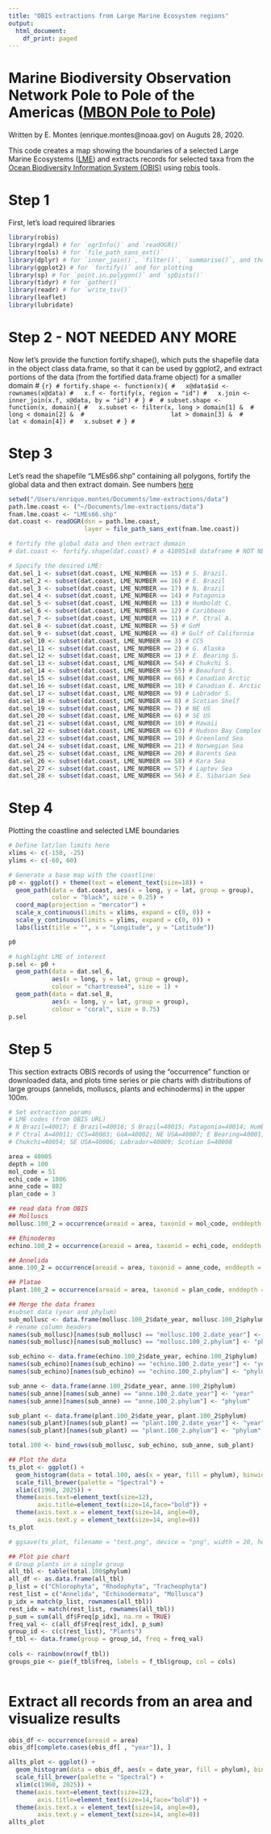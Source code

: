 ```yaml
---
title: "OBIS extractions from Large Marine Ecosystem regions"
output:
  html_document:
    df_print: paged
---
```

# Marine Biodiversity Observation Network Pole to Pole of the Americas ([MBON Pole to Pole](https://marinebon.org/p2p/))

Written by E. Montes (enrique.montes@noaa.gov) on Auguts 28, 2020.


This code creates a map showing the boundaries of a selected Large Marine Ecosystems ([LME](http://lme.edc.uri.edu/index.php/lme-introduction)) and extracts records for selected taxa from the [Ocean Biodiversity Information System (OBIS)](https://obis.org/) using [robis](https://obis.org/manual/accessr/) tools. 

# Step 1
First, let's load required libraries
```r
library(robis)
library(rgdal) # for `ogrInfo()` and `readOGR()`
library(tools) # for `file_path_sans_ext()`
library(dplyr) # for `inner_join()`, `filter()`, `summarise()`, and the pipe operator (%>%)
library(ggplot2) # for `fortify()` and for plotting
library(sp) # for `point.in.polygon()` and `spDists()`
library(tidyr) # for `gather()`
library(readr) # for `write_tsv()`
library(leaflet)
library(lubridate)
```

# Step 2 - NOT NEEDED ANY MORE
Now let's provide the function fortify.shape(), which puts the shapefile data in the object class data.frame, so that it can be used by ggplot2, and extract portions of the data (from the fortified data.frame object) for a smaller domain
# ```{r}
# fortify.shape <- function(x){
#   x@data$id <- rownames(x@data)
#   x.f <- fortify(x, region = "id")
#   x.join <- inner_join(x.f, x@data, by = "id")
# }
# 
# subset.shape <- function(x, domain){
#   x.subset <- filter(x, long > domain[1] & 
#                        long < domain[2] & 
#                        lat > domain[3] & 
#                        lat < domain[4])
#   x.subset
# }
# ```

# Step 3
Let's read the shapefile "LMEs66.shp" containing all polygons, fortify the global data and then extract domain. See numbers [here](http://lme.edc.uri.edu/index.php/lme-introduction)
```r

setwd("/Users/enrique.montes/Documents/lme-extractions/data")
path.lme.coast <- ("~/Documents/lme-extractions/data")
fnam.lme.coast <- "LMEs66.shp"
dat.coast <- readOGR(dsn = path.lme.coast,
                     layer = file_path_sans_ext(fnam.lme.coast))

# fortify the global data and then extract domain
# dat.coast <- fortify.shape(dat.coast) # a 410951x8 dataframe # NOT NEEDED

# Specify the desired LME:
dat.sel_1 <- subset(dat.coast, LME_NUMBER == 15) # S. Brazil. 
dat.sel_2 <- subset(dat.coast, LME_NUMBER == 16) # E. Brazil
dat.sel_3 <- subset(dat.coast, LME_NUMBER == 17) # N. Brazil
dat.sel_4 <- subset(dat.coast, LME_NUMBER == 14) # Patagonia
dat.sel_5 <- subset(dat.coast, LME_NUMBER == 13) # Humboldt C.
dat.sel_6 <- subset(dat.coast, LME_NUMBER == 12) # Caribbean
dat.sel_7 <- subset(dat.coast, LME_NUMBER == 11) # P. Ctral A.
dat.sel_8 <- subset(dat.coast, LME_NUMBER == 5) # GoM
dat.sel_9 <- subset(dat.coast, LME_NUMBER == 4) # Gulf of California
dat.sel_10 <- subset(dat.coast, LME_NUMBER == 3) # CCS
dat.sel_11 <- subset(dat.coast, LME_NUMBER == 2) # G. Alaska
dat.sel_12 <- subset(dat.coast, LME_NUMBER == 1) # E. Bearing S.
dat.sel_13 <- subset(dat.coast, LME_NUMBER == 54) # Chukchi S.
dat.sel_14 <- subset(dat.coast, LME_NUMBER == 55) # Beauford S.
dat.sel_15 <- subset(dat.coast, LME_NUMBER == 66) # Canadian Arctic
dat.sel_16 <- subset(dat.coast, LME_NUMBER == 18) # Canadian E. Arctic
dat.sel_17 <- subset(dat.coast, LME_NUMBER == 9) # Labrador S.
dat.sel_18 <- subset(dat.coast, LME_NUMBER == 8) # Scotian Shelf
dat.sel_19 <- subset(dat.coast, LME_NUMBER == 7) # NE US
dat.sel_20 <- subset(dat.coast, LME_NUMBER == 6) # SE US
dat.sel_21 <- subset(dat.coast, LME_NUMBER == 10) # Hawaii
dat.sel_22 <- subset(dat.coast, LME_NUMBER == 63) # Hudson Bay Complex
dat.sel_23 <- subset(dat.coast, LME_NUMBER == 19) # Greenland Sea
dat.sel_24 <- subset(dat.coast, LME_NUMBER == 21) # Norwegian Sea
dat.sel_25 <- subset(dat.coast, LME_NUMBER == 20) # Barents Sea
dat.sel_26 <- subset(dat.coast, LME_NUMBER == 58) # Kara Sea
dat.sel_27 <- subset(dat.coast, LME_NUMBER == 57) # Laptev Sea
dat.sel_28 <- subset(dat.coast, LME_NUMBER == 56) # E. Sibarian Sea
```

# Step 4
Plotting the coastline and selected LME boundaries
```r
# Define lat/lon limits here
xlims <- c(-150, -25)
ylims <- c(-60, 60)

# Generate a base map with the coastline:
p0 <- ggplot() + theme(text = element_text(size=18)) + 
  geom_path(data = dat.coast, aes(x = long, y = lat, group = group), 
            color = "black", size = 0.25) + 
  coord_map(projection = "mercator") + 
  scale_x_continuous(limits = xlims, expand = c(0, 0)) + 
  scale_y_continuous(limits = ylims, expand = c(0, 0)) + 
  labs(list(title = "", x = "Longitude", y = "Latitude"))

p0

# highlight LME of interest
p.sel <- p0 +
  geom_path(data = dat.sel_6,
            aes(x = long, y = lat, group = group),
            colour = "chartreuse4", size = 1) +
  geom_path(data = dat.sel_8,
            aes(x = long, y = lat, group = group),
            colour = "coral", size = 0.75)
p.sel

```

# Step 5
This section extracts OBIS records of using the "occurrence" function or downloaded data, and plots time series or pie charts with distributions of large groups (annelids, molluscs, plants and echinoderms) in the upper 100m.
```r
# Set extraction params
# LME codes (from OBIS URL)
# N Brazil=40017; E Brazil=40016; S Brazil=40015; Patagonia=40014; Humboldt=40013; Caribbean=40012; 
# P Ctral A=40011; CCS=40003; GoA=40002; NE USA=40007; E Bearing=40001; Canada E Arctic=40018; GoM=40005; 
# Chukchi=40054; SE USA=40006; Labrador=40009; Scotian S=40008

area = 40005  
depth = 100
mol_code = 51
echi_code = 1806
anne_code = 882
plan_code = 3

## read data from OBIS
## Molluscs
mollusc.100_2 = occurrence(areaid = area, taxonid = mol_code, enddepth = depth) 

## Ehinoderms
echino.100_2 = occurrence(areaid = area, taxonid = echi_code, enddepth = depth)

## Annelida
anne.100_2 = occurrence(areaid = area, taxonid = anne_code, enddepth = depth)

## Platae
plant.100_2 = occurrence(areaid = area, taxonid = plan_code, enddepth = depth)

## Merge the data frames
#subset data (year and phylum)
sub_mollusc <- data.frame(mollusc.100_2$date_year, mollusc.100_2$phylum) 
# rename column headers
names(sub_mollusc)[names(sub_mollusc) == "mollusc.100_2.date_year"] <- "year"
names(sub_mollusc)[names(sub_mollusc) == "mollusc.100_2.phylum"] <- "phylum"

sub_echino <- data.frame(echino.100_2$date_year, echino.100_2$phylum)
names(sub_echino)[names(sub_echino) == "echino.100_2.date_year"] <- "year"
names(sub_echino)[names(sub_echino) == "echino.100_2.phylum"] <- "phylum"

sub_anne <- data.frame(anne.100_2$date_year, anne.100_2$phylum)
names(sub_anne)[names(sub_anne) == "anne.100_2.date_year"] <- "year"
names(sub_anne)[names(sub_anne) == "anne.100_2.phylum"] <- "phylum"

sub_plant <- data.frame(plant.100_2$date_year, plant.100_2$phylum)
names(sub_plant)[names(sub_plant) == "plant.100_2.date_year"] <- "year"
names(sub_plant)[names(sub_plant) == "plant.100_2.phylum"] <- "phylum"

total.100 <- bind_rows(sub_mollusc, sub_echino, sub_anne, sub_plant)

## Plot the data
ts_plot <- ggplot() +
  geom_histogram(data = total.100, aes(x = year, fill = phylum), binwidth = 2) + 
  scale_fill_brewer(palette = "Spectral") + 
  xlim(c(1960, 2025)) + 
  theme(axis.text=element_text(size=12),
        axis.title=element_text(size=14,face="bold")) +
  theme(axis.text.x = element_text(size=14, angle=0), 
        axis.text.y = element_text(size=14, angle=0))
ts_plot

# ggsave(ts_plot, filename = "test.png", device = "png", width = 20, height = 10,  dpi=300)

## Plot pie chart 
# Group plants in a single group
all_tbl <- table(total.100$phylum)
all_df <- as.data.frame(all_tbl)
p_list = c("Chlorophyta", "Rhodophyta", "Tracheophyta")
rest_list = c("Annelida", "Echinodermata", "Mollusca")
p_idx = match(p_list, rownames(all_tbl))
rest_idx = match(rest_list, rownames(all_tbl))
p_sum = sum(all_df$Freq[p_idx], na.rm = TRUE)
freq_val <- c(all_df$Freq[rest_idx], p_sum)
group_id <- c(c(rest_list), "Plants")
f_tbl <- data.frame(group = group_id, freq = freq_val)
  
cols <- rainbow(nrow(f_tbl))
groups_pie <- pie(f_tbl$freq, labels = f_tbl$group, col = cols)
  
```


# Extract all records from an area and visualize results
```r
obis_df <- occurrence(areaid = area)
obis_df[complete.cases(obis_df[ , "year"]), ]

allts_plot <- ggplot() +
  geom_histogram(data = obis_df, aes(x = date_year, fill = phylum), binwidth = 2) + 
  scale_fill_brewer(palette = "Spectral") + 
  xlim(c(1960, 2025)) + 
  theme(axis.text=element_text(size=12),
        axis.title=element_text(size=14,face="bold")) +
  theme(axis.text.x = element_text(size=14, angle=0), 
        axis.text.y = element_text(size=14, angle=0))
allts_plot

```

